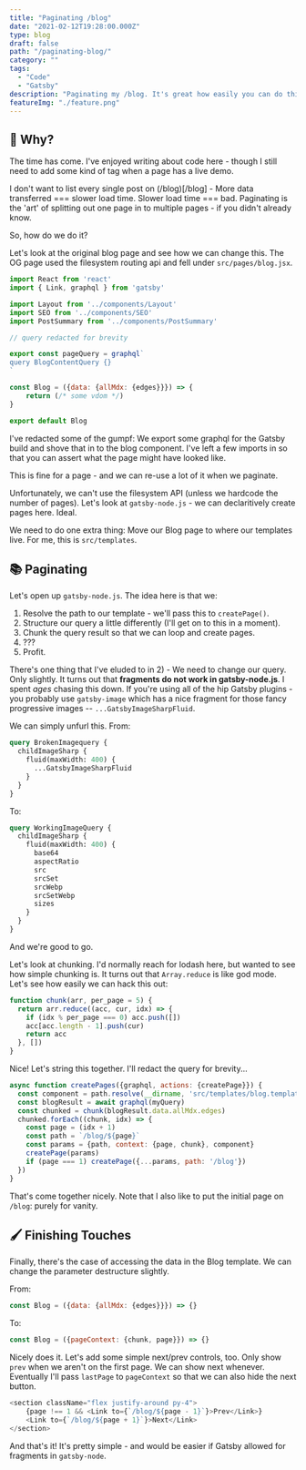 ```yaml
---
title: "Paginating /blog"
date: "2021-02-12T19:28:00.000Z"
type: blog
draft: false
path: "/paginating-blog/"
category: ""
tags:
  - "Code"
  - "Gatsby"
description: "Paginating my /blog. It's great how easily you can do this in Gatsby - as long as you understand the nuances with Fragments and gatsby-node.js"
featureImg: "./feature.png"
---
```


## 🤖 Why?

The time has come. I've enjoyed writing about code here - though I still need to add some kind of tag when a page has a live demo.

I don't want to list every single post on (/blog)[/blog] - More data transferred === slower load time. Slower load time === bad. Paginating is the 'art' of splitting out one page in to multiple pages - if you didn't already know.

So, how do we do it?

Let's look at the original blog page and see how we can change this. The OG page used the filesystem routing api and fell under `src/pages/blog.jsx`.

```javascriptreact
import React from 'react'
import { Link, graphql } from 'gatsby'

import Layout from '../components/Layout'
import SEO from '../components/SEO'
import PostSummary from '../components/PostSummary'

// query redacted for brevity

export const pageQuery = graphql`
query BlogContentQuery {}
`

const Blog = ({data: {allMdx: {edges}}}) => {
	return (/* some vdom */)
}

export default Blog
```

I've redacted some of the gumpf: We export some graphql for the Gatsby build and shove that in to the blog component. I've left a few imports in so that you can assert what the page might have looked like.

This is fine for a page - and we can re-use a lot of it when we paginate.

Unfortunately, we can't use the filesystem API (unless we hardcode the number of pages). Let's look at `gatsby-node.js` - we can declaritively create pages here. Ideal.

We need to do one extra thing: Move our Blog page to where our templates live. For me, this is `src/templates`.

## 📚 Paginating

Let's open up `gatsby-node.js`. The idea here is that we:

1. Resolve the path to our template - we'll pass this to `createPage()`.
2. Structure our query a little differently (I'll get on to this in a moment).
3. Chunk the query result so that we can loop and create pages.
4. ???
5. Profit.

There's one thing that I've eluded to in 2) - We need to change our query. Only slightly. It turns out that **fragments do not work in gatsby-node.js**. I spent *ages* chasing this down. If you're using all of the hip Gatsby plugins - you probably use `gatsby-image` which has a nice fragment for those fancy progressive images -- `...GatsbyImageSharpFluid`. 

We can simply unfurl this. From:

```graphql
query BrokenImagequery {
  childImageSharp {
    fluid(maxWidth: 400) {
      ...GatsbyImageSharpFluid
    }
  }
}
```

To:

```graphql
query WorkingImageQuery {
  childImageSharp {
    fluid(maxWidth: 400) {
      base64
      aspectRatio
      src
      srcSet
      srcWebp
      srcSetWebp
      sizes
    }
  }
}
```

And we're good to go.

Let's look at chunking. I'd normally reach for lodash here, but wanted to see how simple chunking is. It turns out that `Array.reduce` is like god mode. Let's see how easily we can hack this out:

```javascript
function chunk(arr, per_page = 5) {
  return arr.reduce((acc, cur, idx) => {
    if (idx % per_page === 0) acc.push([])
    acc[acc.length - 1].push(cur)
    return acc
  }, [])
}
```

Nice! Let's string this together. I'll redact the query for brevity...

```javascript
async function createPages({graphql, actions: {createPage}}) {
  const component = path.resolve(__dirname, 'src/templates/blog.template.jsx')
  const blogResult = await graphql(myQuery)
  const chunked = chunk(blogResult.data.allMdx.edges)
  chunked.forEach((chunk, idx) => {
    const page = (idx + 1)
    const path = `/blog/${page}`
    const params = {path, context: {page, chunk}, component}
    createPage(params)
    if (page === 1) createPage({...params, path: '/blog'})
  })
}
```

That's come together nicely. Note that I also like to put the initial page on `/blog`: purely for vanity.

## 🖌 Finishing Touches

Finally, there's the case of accessing the data in the Blog template. We can change the parameter destructure slightly.

From:
```javascript
const Blog = ({data: {allMdx: {edges}}}) => {}
```

To:
```javascript
const Blog = ({pageContext: {chunk, page}}) => {}
```

Nicely does it. Let's add some simple next/prev controls, too. Only show `prev` when we aren't on the first page. We can show next whenever. Eventually I'll pass `lastPage` to `pageContext` so that we can also hide the next button.

```javascript
<section className="flex justify-around py-4">
    {page !== 1 && <Link to={`/blog/${page - 1}`}>Prev</Link>}
    <Link to={`/blog/${page + 1}`}>Next</Link>
</section>
```

And that's it! It's pretty simple - and would be easier if Gatsby allowed for fragments in `gatsby-node`.

